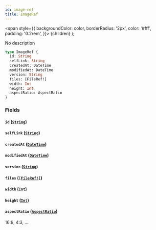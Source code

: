 ```yaml
---
id: image-ref
title: ImageRef
---
```


<span
style={{
      backgroundColor: color,
      borderRadius: '2px',
      color: '#fff',
      padding: '0.2rem',
    }}>
{children}
</span>
);

No description

```graphql
type ImageRef {
  id: String
  selfLink: String
  createdAt: DateTime
  modifiedAt: DateTime
  version: String
  files: [FileRef!]
  width: Int
  height: Int
  aspectRatio: AspectRatio
}
```

### Fields

#### `id` ([`String`](/docs/schema/scalars/string))

#### `selfLink` ([`String`](/docs/schema/scalars/string))

#### `createdAt` ([`DateTime`](/docs/schema/scalars/date-time))

#### `modifiedAt` ([`DateTime`](/docs/schema/scalars/date-time))

#### `version` ([`String`](/docs/schema/scalars/string))

#### `files` ([`[FileRef!]`](/docs/schema/inputs/file-ref))

#### `width` ([`Int`](/docs/schema/scalars/int))

#### `height` ([`Int`](/docs/schema/scalars/int))

#### `aspectRatio` ([`AspectRatio`](/docs/schema/enums/aspect-ratio))

16:9, 4:3, ...

